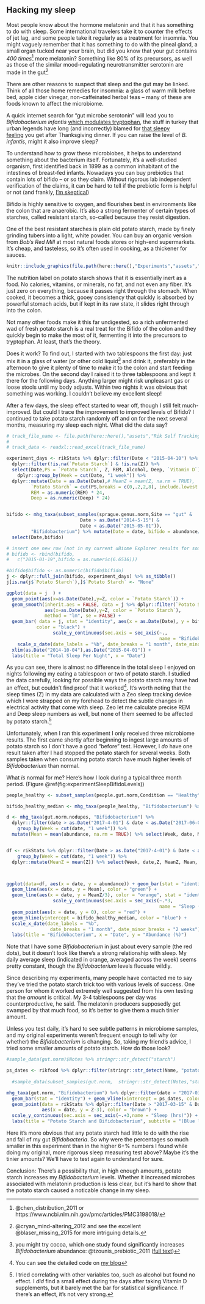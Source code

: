 ## Hacking my sleep {#experimentSleep}

Most people know about the hormone melatonin and that it has something to do with sleep. Some international travelers take it to counter the effects of jet lag, and some people take it regularly as a treatment for insomnia.  You might vaguely remember that it has something to do with the pineal gland, a small organ tucked near your brain, but did you know that your gut contains *400 times*^[@chen_distribution_2011 or https://www.ncbi.nlm.nih.gov/pmc/articles/PMC3198018/] more melatonin?  Something like 80% of its precursors, as well as those of the similar mood-regulating neurotransmitter serotonin are made in the gut^[@cryan_mind-altering_2012 and see the excellent @blaser_missing_2015 for more intriguing details.]

There are other reasons to suspect that sleep and the gut may be linked. Think of all those home remedies for insomnia: a glass of warm milk before bed, apple cider vinegar, non-caffeinated herbal teas -- many of these are foods known to affect the microbiome. 

A quick internet search for "gut microbe serotonin" will lead you to _Bifidobacterium infantis_ [which modulates tryptophan](http://www.pnas.org/content/108/7/3047.long), the stuff in turkey that urban legends have long (and incorrectly) blamed for [that sleepy feeling](http://www.webmd.com/food-recipes/features/the-truth-about-tryptophan) you get after Thanksgiving dinner. If you can raise the level of _B. infantis_, might it also improve sleep?

To understand how to grow these microbiobes, it helps to understand something about the bacterium itself. Fortunately, it's a well-studied organism, first identified back in 1899 as a common inhabitant of the intestines of breast-fed infants. Nowadays you can buy prebiotics that contain lots of bifido – or so they claim. Without rigorous lab independent verification of the claims, it can be hard to tell if the prebiotic form is helpful or not (and frankly, [I'm skeptical](#experimentProbiotics))

Bifido is highly sensitive to oxygen, and flourishes best in environments like the colon that are anaerobic. It's also a strong fermenter of certain types of starches, called resistant starch, so-called because they resist digestion.

One of the best resistant starches is plain old potato starch, made by finely grinding tubers into a light, white powder. You can buy an organic version from *Bob's Red Mill* at most natural foods stores or high-end supermarkets. It's cheap, and tasteless, so it's often used in cooking, as a thickener for sauces.


```r

knitr::include_graphics(file.path(here::here(),"Experiments","assets","experimentSleepBobsRedMillFront.jpg"))
```


The nutrition label on potato starch shows that it is essentially inert as a food. No calories, vitamins, or minerals, no fat, and not even any fiber. It's just zero on everything, because it passes right through the stomach. When cooked, it becomes a thick, gooey consistency that quickly is absorbed by powerful stomach acids, but if kept in its raw state, it slides right through into the colon.

Not many other foods make it this far undigested, so a rich unfermented wad of fresh potato starch is a real treat for the Bifido of the colon and they quickly begin to make the most of it, fermenting it into the precursors to tryptophan. At least, that's the theory.

Does it work?  To find out, I started with two tablespoons the first day: just mix it in a glass of water (or other cold liquid^[you might try cocoa, which one study found significantly increases *Bifidobacterium* abundance: @tzounis_prebiotic_2011 ([full text](https://academic.oup.com/ajcn/article/93/1/62/4597700#112962129))] and drink it, preferably in the afternoon to give it plenty of time to make it to the colon and start feeding the microbes. On the second day I raised it to three tablespoons and kept it there for the following days. Anything larger might risk unpleasant gas or loose stools until my body adjusts. Within two nights it was obvious that something was working. I couldn't believe my excellent sleep!

After a few days, the sleep effect started to wear off, though I still felt much-improved. But could I trace the improvement to improved levels of Bifido? I continued to take potato starch randomly off and on for the next several months, measuring my sleep each night. What did the data say?

```r
# track_file_name <- file.path(here::here(),"assets","Rik Self Tracking 2015.xlsx")
# 
# track_data <- readxl::read_excel(track_file_name)

experiment_days <- rikStats %>% dplyr::filter(Date < "2015-04-10") %>%
  dplyr::filter(!is.na(`Potato Starch`) & !is.na(Z)) %>%
  select(Date,PS = `Potato Starch`, Z, REM, Alcohol, Deep, `Vitamin D`) %>%
    dplyr::group_by(Week = cut(Date, "1 week")) %>%
  dplyr::mutate(Date = as.Date(Date),# MeanZ = mean(Z, na.rm = TRUE),
         `Potato Starch` = cut(PS,breaks = c(0,.2,2,8), include.lowest = TRUE, labels =c("None", "Low", "High")),
         REM = as.numeric(REM) * 24,
         Deep = as.numeric(Deep) * 24) 


bifido <- mhg_taxa(subset_samples(sprague.genus.norm,Site == "gut" &
                           Date > as.Date("2014-5-15") &
                           Date < as.Date("2015-05-01")),
         "Bifidobacterium") %>% mutate(Date = date, bifido = abundance/10000) %>%
  select(Date,bifido)

# insert one new row (not in my current uBiome Explorer results for some reason, but for which I have JSON data)
# bifido <- rbind(bifido,
#   c("2015-01-19",bifido = as.numeric(6.6516)))

#bifido$bifido <- as.numeric(bifido$bifido)
j <- dplyr::full_join(bifido, experiment_days) %>% as_tibble()
j[is.na(j$`Potato Starch`),]$`Potato Starch` <- "None"

ggplot(data = j  ) +
  geom_point(aes(x=as.Date(Date),y=Z, color = `Potato Starch`)) +
  geom_smooth(inherit.aes = FALSE, data = j %>% dplyr::filter(`Potato Starch` %in% c("Low","None")),
              aes(x=as.Date(Date),y=Z, color = `Potato Starch`),
              method = "lm", se = FALSE) +
  geom_bar( data = j, stat = "identity", aes(x = as.Date(Date), y = bifido),
           color = "black") +
                 scale_y_continuous(sec.axis = sec_axis(~.,
                                                        name = "Bifidobacterium (%)")) +
    scale_x_date(date_labels = "%b", date_breaks = "1 month", date_minor_breaks = "2 weeks") +
  xlim(as.Date("2014-10-04"),as.Date("2015-04-01")) +
  labs(title = "Total Sleep Per Night", x = "Date")
```

As you can see, there is almost no difference in the total sleep I enjoyed on nights following my eating a tablespoon or two of potato starch. I studied the data carefully, looking for possible ways the potato starch may have had an effect, but couldn't find proof that it worked^[You can see the detailed code on [my blog](http://richardsprague.com/post/2019/02/09/reevaluating_sleep_experiments/)]. It's worth noting that the sleep times (Z) in my data are calculated with a Zeo sleep tracking device which I wore strapped on my forehead to detect the subtle changes in electrical activity that come with sleep. Zeo let me calculate precise REM and Deep sleep numbers as well, but none of them seemed to be affected by potato starch.^[I tried correlating with other variables too, such as alcohol but found no effect. I *did* find a small effect during the days after taking Vitamin D supplements, but it barely met the bar for statistical significance. If there's an effect, it's not very strong.]

Unfortunately, when I ran this experiment I only received three microbiome results. The first came shortly after beginning to ingest large amounts of potato starch so I don't have a good "before" test. However, I *do* have one result taken after I had stopped the potato starch for several weeks. Both samples taken when consuming potato starch have much higher levels of _Bifidobacterium_ than normal. 

What _is_ normal for me? Here's how I look during a typical three month period. (Figure \@ref(fig:experimentSleepBifidoLevels))

```r

people_healthy <- subset_samples(people.gut.norm,Condition == "Healthy")

bifido_healthy_median <- mhg_taxa(people_healthy, "Bifidobacterium") %>% pull(abundance) %>% median()/10000

d <- mhg_taxa(gut.norm.nodupes, "Bifidobacterium") %>% 
  dplyr::filter(date > as.Date("2017-4-01") & date < as.Date("2017-06-01")) %>% mutate(abundance = abundance /10000) %>% 
    group_by(Week = cut(date, "1 week")) %>% 
  mutate(Mean = mean(abundance, na.rm = TRUE)) %>% select(Week, date, Mean, abundance)


df <- rikStats %>% dplyr::filter(Date > as.Date("2017-4-01") & Date < as.Date("2017-06-01")) %>% select(date = Date, Z) %>% dplyr::left_join(d) %>%
    group_by(Week = cut(date, "1 week")) %>% 
  dplyr::mutate(MeanZ = mean(Z)) %>% select(Week, date,Z, MeanZ, Mean, abundance)



ggplot(data=df, aes(x = date, y = abundance)) + geom_bar(stat = "identity") +
  geom_line(aes(x = date, y = Mean), color = "green") + 
  geom_line(aes(x = date, y = MeanZ/3), color = "orange", stat = "identity") + 
                 scale_y_continuous(sec.axis = sec_axis(~.*3,
                                                        name = "Sleep (Weekly Mean)")) +
  geom_point(aes(x = date, y = 0), color = "red") + 
  geom_hline(yintercept = bifido_healthy_median, color = "blue") +
  scale_x_date(date_labels = "%b",
                date_breaks = "1 month", date_minor_breaks = "2 weeks") +
  labs(title = "Bifidobacterium", x = "Date", y = "Abundance (%)")
```

Note that I have some *Bifidobacterium* in just about every sample (the red dots), but it doesn't look like there's a strong relationship with sleep. My daily average sleep (indicated in orange, averaged across the week) seems pretty constant, though the *Bifidobacterium* levels flucuate wildly.

Since describing my experiments, many people have contacted me to say they've tried the potato starch trick too with various levels of success. One person for whom it worked extremely well suggested from his own testing that the *amount* is critical. My 3-4 tablespoons per day was counterproductive, he said. The melatonin producers supposedly get swamped by that much food, so it's better to give them a much tinier amount.

Unless you test daily, it's hard to see subtle patterns in microbiome samples, and my original experiments weren't frequent enough to tell why (or whether) the _Bifidobacterium_ is changing. So, taking my friend's advice, I tried some smaller amounts of potato starch. How do those look?

```r

#sample_data(gut.norm)$Notes %>% stringr::str_detect("starch")

ps_dates <- rikfood %>% dplyr::filter(stringr::str_detect(Name, "potato starch")) %>% select(Date,Name) %>% pull(Date)
  
  #sample_data(subset_samples(gut.norm,  stringr::str_detect(Notes,"starch") ))[,c("Date","SSR","Label")] %>% pull(Date)

mhg_taxa(gut.norm, "Bifidobacterium") %>% dplyr::filter(date > "2017-03-15" & date < "2017-04-15") %>% ggplot(aes(x=date,y=abundance/10000)) +  geom_point(aes(x = date, y = 0), color = "red") + 
  geom_bar(stat = "identity") + geom_vline(xintercept = ps_dates, color = "blue") +
  geom_point(data = rikStats %>% dplyr::filter(Date > "2017-03-15" & Date < "2017-04-15") %>% mutate(date = Date),
             aes(x = date, y = Z-3), color = "brown") +
  scale_y_continuous(sec.axis = sec_axis(~.+3,name = "Sleep (hrs)")) +
  labs(title = "Potato Starch and Bifidobacterium", subtitle = "(Blue lines are days I took some potato starch)", y = "Bifidobacterium (%)") + theme(axis.title.y.right = element_text(color = "brown"), axis.text.y.right = element_text(color = "brown"))

```

Here it's more obvious that any potato starch had little to do with the rise and fall of my gut _Bifidobacteria_. So why were the percentages so much smaller in this experiment than in the higher 6+% numbers I found while doing my original, more rigorous sleep measuring test above? Maybe it's the tinier amounts? We'll have to test again to understand for sure.

Conclusion: There's a possibility that, in high enough amounts, potato starch increases my _Bifidobacterium_ levels. Whether it increased microbes associated with melatonin production is less clear, but it's hard to show that the potato starch caused a noticable change in my sleep.





